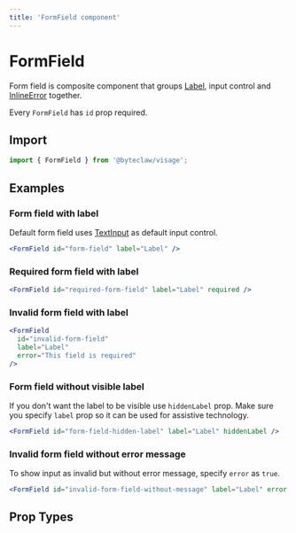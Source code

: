 ```yaml
---
title: 'FormField component'
---
```


# FormField

Form field is composite component that groups [Label](./label), input control and [InlineError](./inline-error) together.

Every `FormField` has `id` prop required.

## Import

```js transpile=false
import { FormField } from '@byteclaw/visage';
```

## Examples

### Form field with label

Default form field uses [TextInput](./text-input) as default input control.

```jsx live=true
<FormField id="form-field" label="Label" />
```

### Required form field with label

```jsx live=true
<FormField id="required-form-field" label="Label" required />
```

### Invalid form field with label

```jsx live=true
<FormField
  id="invalid-form-field"
  label="Label"
  error="This field is required"
/>
```

### Form field without visible label

If you don't want the label to be visible use `hiddenLabel` prop. Make sure you specify `label` prop so it can be used for assistive technology.

```jsx live=true
<FormField id="form-field-hidden-label" label="Label" hiddenLabel />
```

### Invalid form field without error message

To show input as invalid but without error message, specify `error` as `true`.

```jsx live=true
<FormField id="invalid-form-field-without-message" label="Label" error />
```

## Prop Types

<PropTypes component="FormField" />
